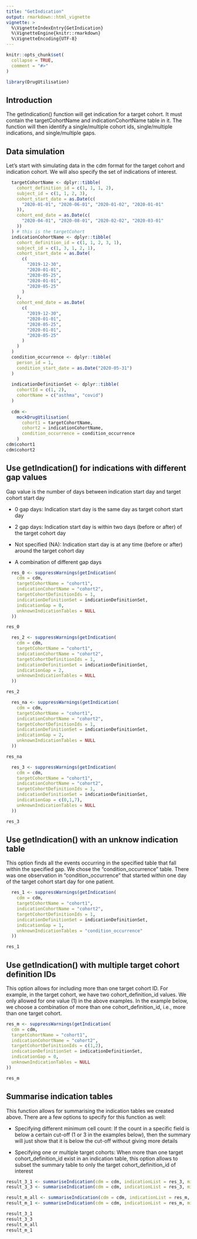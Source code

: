 ```yaml
---
title: "GetIndication"
output: rmarkdown::html_vignette
vignette: >
  %\VignetteIndexEntry{GetIndication}
  %\VignetteEngine{knitr::rmarkdown}
  %\VignetteEncoding{UTF-8}
---
```


```r
knitr::opts_chunk$set(
  collapse = TRUE,
  comment = "#>"
)
```

```r
library(DrugUtilisation)
```

## Introduction
The getIndication() function will get indication for a target cohort. It must contain the targetCohortName and indicationCohortName table in it. The function will then identify a single/multiple cohort ids, single/multiple indications, and single/multiple gaps.

## Data simulation
Let's start with simulating data in the cdm format for the target cohort and indication cohort. We will also specify the set of indications of interest.

```r
  targetCohortName <- dplyr::tibble(
    cohort_definition_id = c(1, 1, 1, 2),
    subject_id = c(1, 1, 2, 3),
    cohort_start_date = as.Date(c(
      "2020-01-01", "2020-06-01", "2020-01-02", "2020-01-01"
    )),
    cohort_end_date = as.Date(c(
      "2020-04-01", "2020-08-01", "2020-02-02", "2020-03-01"
    ))
  ) # this is the targetCohort
  indicationCohortName <- dplyr::tibble(
    cohort_definition_id = c(1, 1, 2, 3, 1),
    subject_id = c(1, 3, 1, 2, 1),
    cohort_start_date = as.Date(
      c(
        "2019-12-30",
        "2020-01-01",
        "2020-05-25",
        "2020-01-01",
        "2020-05-25"
      )
    ),
    cohort_end_date = as.Date(
      c(
        "2019-12-30",
        "2020-01-01",
        "2020-05-25",
        "2020-01-01",
        "2020-05-25"
      )
    )
  )
  condition_occurrence <- dplyr::tibble(
    person_id = 1,
    condition_start_date = as.Date("2020-05-31")
  )
  
  indicationDefinitionSet <- dplyr::tibble(
    cohortId = c(1, 2),
    cohortName = c("asthma", "covid")
  )
  
  cdm <-
    mockDrugUtilisation(
      cohort1 = targetCohortName,
      cohort2 = indicationCohortName,
      condition_occurrence = condition_occurrence
    )
cdm$cohort1
cdm$cohort2
```

## Use getIndication() for indications with different gap values 
Gap value is the number of days between indication start day and target cohort start day

* 0 gap days: Indication start day is the same day as target cohort start day

* 2 gap days: Indication start day is within two days (before or after) of the target cohort day

* Not specified (NA): Indication start day is at any time (before or after) around  the target cohort day

* A combination of different gap days

```r
  res_0 <- suppressWarnings(getIndication(
    cdm = cdm,
    targetCohortName = "cohort1",
    indicationCohortName = "cohort2",
    targetCohortDefinitionIds = 1,
    indicationDefinitionSet = indicationDefinitionSet,
    indicationGap = 0,
    unknownIndicationTables = NULL
  ))

res_0

  res_2 <- suppressWarnings(getIndication(
    cdm = cdm,
    targetCohortName = "cohort1",
    indicationCohortName = "cohort2",
    targetCohortDefinitionIds = 1,
    indicationDefinitionSet = indicationDefinitionSet,
    indicationGap = 2,
    unknownIndicationTables = NULL
  ))

res_2

  res_na <- suppressWarnings(getIndication(
    cdm = cdm,
    targetCohortName = "cohort1",
    indicationCohortName = "cohort2",
    targetCohortDefinitionIds = 1,
    indicationDefinitionSet = indicationDefinitionSet,
    indicationGap = 2,
    unknownIndicationTables = NULL
  ))

res_na

  res_3 <- suppressWarnings(getIndication(
    cdm = cdm,
    targetCohortName = "cohort1",
    indicationCohortName = "cohort2",
    targetCohortDefinitionIds = 1,
    indicationDefinitionSet = indicationDefinitionSet,
    indicationGap = c(0,1,7),
    unknownIndicationTables = NULL
  ))

res_3

```

## Use getIndication() with an unknow indication table

This option finds all the events occurring in the specified table that fall within the specified gap. We chose the "condition_occurrence" table. There was one observation in "condition_occurrence" that started within one day of the target cohort start day for one patient.

```r
  res_1 <- suppressWarnings(getIndication(
    cdm = cdm,
    targetCohortName = "cohort1",
    indicationCohortName = "cohort2",
    targetCohortDefinitionIds = 1,
    indicationDefinitionSet = indicationDefinitionSet,
    indicationGap = 1,
    unknownIndicationTables = "condition_occurrence"
  ))

res_1

```

## Use getIndication() with multiple target cohort definition IDs

This option allows for including more than one target cohort ID. For example, in the target cohort, we have two cohort_definition_id values. We only allowed for one value (1) in the above examples. In the example below, we choose a combination of more than one cohort_definition_id, i.e., more than one target cohort.

```r

res_m <- suppressWarnings(getIndication(
  cdm = cdm,
  targetCohortName = "cohort1",
  indicationCohortName = "cohort2",
  targetCohortDefinitionIds = c(1,2),
  indicationDefinitionSet = indicationDefinitionSet,
  indicationGap = 0,
  unknownIndicationTables = NULL
))

res_m

```

## Summarise indication tables

This function allows for summarising the indication tables we created above. There are a few options to specify for this function as well:

* Specifying different minimum cell count: If the count in a specific field is below a certain cut-off (1 or 3 in the examples below), then the summary will just show that it is below the cut-off without giving more details

* Specifying one or multiple target cohorts: When more than one target cohort_definition_id exist in an indication table, this option allows to subset the summary table to only the target cohort_definition_id of interest

```r

result_3_1 <- summariseIndication(cdm = cdm, indicationList = res_3, minimumCellCounts = 1)
result_3_3 <- summariseIndication(cdm = cdm, indicationList = res_3, minimumCellCounts = 3)

result_m_all <- summariseIndication(cdm = cdm, indicationList = res_m, minimumCellCounts = 1)
result_m_1 <- summariseIndication(cdm = cdm, indicationList = res_m, minimumCellCounts = 1,cohortId = 1)

result_3_1
result_3_3
result_m_all
result_m_1
```

